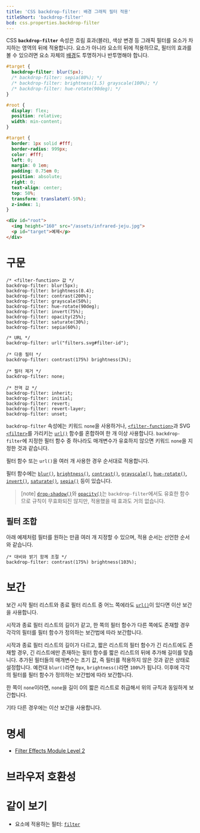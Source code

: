 ```yaml
---
title: 'CSS backdrop-filter: 배경 그래픽 필터 적용'
titleShort: 'backdrop-filter'
bcd: css.properties.backdrop-filter
---
```


CSS **`backdrop-filter`** 속성은 흐림 효과(블러), 색상 변경 등 그래픽 필터를 요소가 차지하는 영역의 뒤에 적용합니다. 요소가 아니라 요소의 뒤에 적용하므로, 필터의 효과를 볼 수 있으려면 요소 자체의 [배경][`background-color`]도 투명하거나 반투명해야 합니다.

```css hidden name=demo
#target {
  backdrop-filter: blur(5px);
  /* backdrop-filter: sepia(80%); */
  /* backdrop-filter: brightness(1.5) grayscale(100%); */
  /* backdrop-filter: hue-rotate(90deg); */
}
```

```css hidden name=demo filename=style
#root {
  display: flex;
  position: relative;
  width: min-content;
}

#target {
  border: 1px solid #fff;
  border-radius: 999px;
  color: #fff;
  left: 0;
  margin: 0 1em;
  padding: 0.75em 0;
  position: absolute;
  right: 0;
  text-align: center;
  top: 50%;
  transform: translateY(-50%);
  z-index: 1;
}
```

```html hidden name=demo
<div id="root">
  <img height="160" src="/assets/infrared-jeju.jpg">
  <p id="target">예제</p>
</div>
```

<LiveExample height={240} lang="css" name="demo" />

# 구문

```css-prop
/* <filter-function> 값 */
backdrop-filter: blur(5px);
backdrop-filter: brightness(0.4);
backdrop-filter: contrast(200%);
backdrop-filter: grayscale(50%);
backdrop-filter: hue-rotate(90deg);
backdrop-filter: invert(75%);
backdrop-filter: opacity(25%);
backdrop-filter: saturate(30%);
backdrop-filter: sepia(60%);

/* URL */
backdrop-filter: url("filters.svg#filter-id");

/* 다중 필터 */
backdrop-filter: contrast(175%) brightness(3%);

/* 필터 제거 */
backdrop-filter: none;

/* 전역 값 */
backdrop-filter: inherit;
backdrop-filter: initial;
backdrop-filter: revert;
backdrop-filter: revert-layer;
backdrop-filter: unset;
```

`backdrop-filter` 속성에는 키워드 `none`을 사용하거나, [`<filter-function>`]과 SVG [`<filter>`]를 가리키는 [`url()`] 함수를 혼합하여 한 개 이상 사용합니다. `backdrop-filter`에 지정한 필터 함수 중 하나라도 매개변수가 유효하지 않으면 키워드 `none`을 지정한 것과 같습니다.

필터 함수 또는 `url()`을 여러 개 사용한 경우 순서대로 적용합니다.

필터 함수에는 [`blur()`], [`brightness()`], [`contrast()`], [`grayscale()`], [`hue-rotate()`], [`invert()`], [`saturate()`], [`sepia()`] 등이 있습니다.

> [note] [`drop-shadow()`]와 [`opacity()`]는 `backdrop-filter`에서도 유효한 함수므로 규칙이 무효화되진 않지만, 적용했을 때 효과도 거의 없습니다.

## 필터 조합

아래 예제처럼 필터를 원하는 만큼 여러 개 지정할 수 있으며, 적용 순서는 선언한 순서와 같습니다.

```css-prop
/* 대비와 밝기 함께 조절 */
backdrop-filter: contrast(175%) brightness(103%);
```

# 보간

보간 시작 필터 리스트와 종료 필터 리스트 중 어느 쪽에라도 [`url()`]이 있다면 이산 보간을 사용합니다.

시작과 종료 필터 리스트의 길이가 같고, 한 쪽의 필터 함수가 다른 쪽에도 존재할 경우 각각의 필터를 필터 함수가 정의하는 보간법에 따라 보간합니다.

시작과 종료 필터 리스트의 길이가 다르고, 짧은 리스트의 필터 함수가 긴 리스트에도 존재할 경우, 긴 리스트에만 존재하는 필터 함수를 짧은 리스트의 뒤에 추가해 길이를 맞춥니다. 추가된 필터들의 매개변수는 초기 값, 즉 필터를 적용하지 않은 것과 같은 상태로 설정합니다. 예컨대 `blur()`라면 `0px`, `brightness()`라면 `100%`가 됩니다. 이후에 각각의 필터를 필터 함수가 정의하는 보간법에 따라 보간합니다.

한 쪽이 `none`이라면, `none`을 길이 0의 짧은 리스트로 취급해서 위의 규칙과 동일하게 보간합니다.

기타 다른 경우에는 이산 보간을 사용합니다.

# 명세

- [Filter Effects Module Level 2](https://drafts.fxtf.org/filter-effects-2/#BackdropFilterProperty)

# 브라우저 호환성

<BrowserCompat data={props.bcd} />

# 같이 보기

- 요소에 적용하는 필터: [`filter`]

[`<angle>`]: ./angle
[`<filter>`]: https://developer.mozilla.org/en-US/docs/Web/SVG/Element/filter
[`<filter-function>`]: https://developer.mozilla.org/en-US/docs/Web/CSS/filter-function
[`background-color`]: ./background-color
[`blur()`]: https://developer.mozilla.org/en-US/docs/Web/CSS/filter-function/blur
[`box-shadow`]: https://developer.mozilla.org/en-US/docs/Web/CSS/box-shadow
[`brightness()`]: https://developer.mozilla.org/en-US/docs/Web/CSS/filter-function/brightness
[`contrast()`]: https://developer.mozilla.org/en-US/docs/Web/CSS/filter-function/contrast
[`drop-shadow()`]: https://developer.mozilla.org/en-US/docs/Web/CSS/filter-function/drop-shadow
[`filter`]: ./filter
[`grayscale()`]: https://developer.mozilla.org/en-US/docs/Web/CSS/filter-function/grayscale
[`hue-rotate()`]: https://developer.mozilla.org/en-US/docs/Web/CSS/filter-function/hue-rotate
[`invert()`]: https://developer.mozilla.org/en-US/docs/Web/CSS/filter-function/invert
[`opacity()`]: https://developer.mozilla.org/en-US/docs/Web/CSS/filter-function/opacity
[`saturate()`]: https://developer.mozilla.org/en-US/docs/Web/CSS/filter-function/saturate
[`sepia()`]: https://developer.mozilla.org/en-US/docs/Web/CSS/filter-function/sepia
[`url()`]: https://developer.mozilla.org/en-US/docs/Web/CSS/url_function
